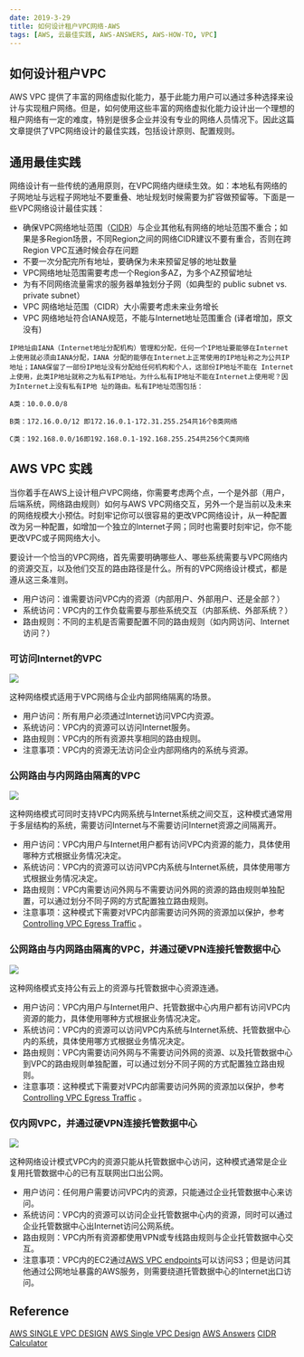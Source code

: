 ```yaml
---
date: 2019-3-29
title: 如何设计租户VPC网络-AWS
tags: [AWS, 云最佳实践, AWS-ANSWERS, AWS-HOW-TO, VPC]
---
```


## 如何设计租户VPC

AWS VPC 提供了丰富的网络虚拟化能力，基于此能力用户可以通过多种选择来设计与实现租户网络。但是，如何使用这些丰富的网络虚拟化能力设计出一个理想的租户网络有一定的难度，特别是很多企业并没有专业的网络人员情况下。因此这篇文章提供了VPC网络设计的最佳实践，包括设计原则、配置规则。

## 通用最佳实践

网络设计有一些传统的通用原则，在VPC网络内继续生效。如：本地私有网络的子网地址与远程子网地址不要重叠、地址规划时候需要为扩容做预留等。下面是一些VPC网络设计最佳实践：

- 确保VPC网络地址范围（[CIDR](https://uule.iteye.com/blog/2102484)）与企业其他私有网络的地址范围不重合；如果是多Region场景，不同Region之间的网络CIDR建议不要有重合，否则在跨Region VPC互通时候会存在问题
- 不要一次分配完所有地址，要确保为未来预留足够的地址数量
- VPC网络地址范围需要考虑一个Region多AZ，为多个AZ预留地址
- 为有不同网络流量需求的服务器单独划分子网（如典型的 public subnet vs. private subnet）
- VPC 网络地址范围（CIDR）大小需要考虑未来业务增长
- VPC 网络地址符合IANA规范，不能与Internet地址范围重合 (译者增加，原文没有)

```
IP地址由IANA（Internet地址分配机构）管理和分配，任何一个IP地址要能够在Internet上使用就必须由IANA分配，IANA 分配的能够在Internet上正常使用的IP地址称之为公共IP地址；IANA保留了一部份IP地址没有分配给任何机构和个人，这部份IP地址不能在 Internet上使用，此类IP地址就称之为私有IP地址。为什么私有IP地址不能在Internet上使用呢？因为Internet上没有私有IP地 址的路由。私有IP地址范围包括：

A类：10.0.0.0/8

B类：172.16.0.0/12 即172.16.0.1-172.31.255.254共16个B类网络

C类：192.168.0.0/16即192.168.0.1-192.168.255.254共256个C类网络
```

## AWS VPC 实践

当你着手在AWS上设计租户VPC网络，你需要考虑两个点，一个是外部（用户，后端系统，网络路由规则）如何与AWS VPC网络交互，另外一个是当前以及未来的网络规模大小预估。时刻牢记你可以很容易的更改VPC网络设计，从一种配置改为另一种配置，如增加一个独立的Internet子网；同时也需要时刻牢记，你不能更改VPC或子网网络大小。

要设计一个恰当的VPC网络，首先需要明确哪些人、哪些系统需要与VPC网络内的资源交互，以及他们交互的路由路径是什么。所有的VPC网络设计模式，都是遵从这三条准则。

- 用户访问：谁需要访问VPC内的资源（内部用户、外部用户、还是全部？）
- 系统访问：VPC内的工作负载需要与那些系统交互（内部系统、外部系统？）
- 路由规则：不同的主机是否需要配置不同的路由规则（如内网访问、Internet访问？）

### 可访问Internet的VPC

![](https://d1.awsstatic.com/aws-answers/answers-images/internet-accessible-vpc.f7c94c324cb3c5b19b0503671bb99298b409b504.png)

这种网络模式适用于VPC网络与企业内部网络隔离的场景。

- 用户访问：所有用户必须通过Internet访问VPC内资源。
- 系统访问：VPC内的资源可以访问Internet服务。
- 路由规则：VPC内的所有资源共享相同的路由规则。
- 注意事项：VPC内的资源无法访问企业内部网络内的系统与资源。

### 公网路由与内网路由隔离的VPC

![](https://d1.awsstatic.com/aws-answers/answers-images/public-private-vpc.48799e18e58d0ab73e1c3adb1f08303e5c334c86.png)

这种网络模式可同时支持VPC内网系统与Internet系统之间交互，这种模式通常用于多层结构的系统，需要访问Internet与不需要访问Internet资源之间隔离开。

- 用户访问：VPC内用户与Internet用户都有访问VPC内资源的能力，具体使用哪种方式根据业务情况决定。
- 系统访问：VPC内的资源可以访问VPC内系统与Internet系统，具体使用哪方式根据业务情况决定。
- 路由规则：VPC内需要访问外网与不需要访问外网的资源的路由规则单独配置，可以通过划分不同子网的方式配置独立路由规则。
- 注意事项：这种模式下需要对VPC内部需要访问外网的资源加以保护，参考 [Controlling VPC Egress Traffic](https://aws.amazon.com/answers/networking/controlling-vpc-egress-traffic/) 。

### 公网路由与内网路由隔离的VPC，并通过硬VPN连接托管数据中心

![](https://d1.awsstatic.com/aws-answers/answers-images/hybrid-internet-vpc.761486befa2da45777e6bb23b38b5a17197522c6.png)

这种网络模式支持公有云上的资源与托管数据中心资源连通。

- 用户访问：VPC内用户与Internet用户、托管数据中心内用户都有访问VPC内资源的能力，具体使用哪种方式根据业务情况决定。
- 系统访问：VPC内的资源可以访问VPC内系统与Internet系统、托管数据中心内的系统，具体使用哪方式根据业务情况决定。
- 路由规则：VPC内需要访问外网与不需要访问外网的资源、以及托管数据中心到VPC的路由规则单独配置，可以通过划分不同子网的方式配置独立路由规则。
- 注意事项：这种模式下需要对VPC内部需要访问外网的资源加以保护，参考 [Controlling VPC Egress Traffic](https://aws.amazon.com/answers/networking/controlling-vpc-egress-traffic/) 。

### 仅内网VPC，并通过硬VPN连接托管数据中心

![](https://d1.awsstatic.com/aws-answers/answers-images/internal-vpc.d8ad84a62c6a6cb257bb7df262fa95fa925a55d4.png)

这种网络设计模式VPC内的资源只能从托管数据中心访问，这种模式通常是企业复用托管数据中心的已有互联网出口出公网。

- 用户访问：任何用户需要访问VPC内的资源，只能通过企业托管数据中心来访问。
- 系统访问：VPC内的资源可以访问企业托管数据中心内的资源，同时可以通过企业托管数据中心出Internet访问公网系统。
- 路由规则：VPC内所有资源都使用VPN或专线路由规则与企业托管数据中心交互。
- 注意事项：VPC内的EC2通过[AWS VPC endpoints](http://docs.aws.amazon.com/AmazonVPC/latest/UserGuide/vpc-endpoints.html)可以访问S3；但是访问其他通过公网地址暴露的AWS服务，则需要绕道托管数据中心的Internet出口访问。

## Reference

[AWS SINGLE VPC DESIGN](http://d0.awsstatic.com/aws-answers/AWS_Single_VPC_Design.pdf)
[AWS Single VPC Design](https://aws.amazon.com/answers/networking/aws-single-vpc-design/)
[AWS Answers](https://aws.amazon.com/answers/)
[CIDR Calculator](http://www.subnet-calculator.com/cidr.php)
